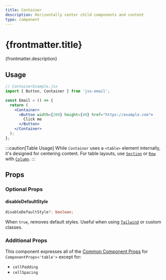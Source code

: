 ```yaml
---
title: Container
description: Horizontally center child components and content
type: component
---
```



<h1>{frontmatter.title}</h1>
<p>{frontmatter.description}</p>

<Install type={frontmatter.type} />

## Usage

```jsx "Container"
// ContainerExample.jsx
import { Button, Container } from 'jsx-email';

const Email = () => {
  return (
    <Container>
      <Button width={200} height={40} href="https://example.com">
        Click me
      </Button>
    </Container>
  );
};
```

:::caution[Table Usage]
While `Container` uses a `<table>` element internally, it's designed for centering content. For table layouts, use [`Section`](/components/section) or [`Row`](/components/row) with [`Column`](/components/column).
:::

## Props

### Optional Props

#### disableDefaultStyle

```ts
disableDefaultStyle?: boolean;
```

When `true`, removes default styles. Useful when using [`Tailwind`](/components/tailwind) or custom classes.

### Additional Props

This component expresses all of the [Common Component Props](https://react.dev/reference/react-dom/components/common) for `ComponentProps<'table'>` except for:

- `cellPadding`
- `cellSpacing`
